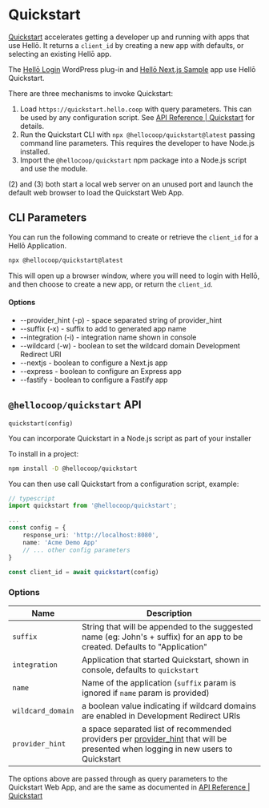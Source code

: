 # Quickstart

[Quickstart](https://quickstart.hello.coop) accelerates getting a developer up and running with apps that use Hellō. It returns a `client_id` by creating a new app with defaults, or selecting an existing Hellō app.

The [Hellō Login](https://wordpress.org/plugins/hello-login/) WordPress plug-in and [Hellō Next.js Sample](https://hello-nextjs-sample.vercel.app) app use Hellō Quickstart.


There are three mechanisms to invoke Quickstart:

1. Load `https://quickstart.hello.coop` with query parameters. This can be used by any configuration script. See [API Reference | Quickstart](/docs/apis/quickstart) for details.
2. Run the Quickstart CLI with `npx @hellocoop/quickstart@latest` passing command line parameters. This requires the developer to have Node.js installed. 
3. Import the `@hellocoop/quickstart` npm package into a Node.js script and use the module.

(2) and (3) both start a local web server on an unused port and launch the default web browser to load the Quickstart Web App.


## CLI Parameters

You can run the following command to create or retrieve the `client_id` for a Hellō Application. 
```sh
npx @hellocoop/quickstart@latest
```

This will open up a browser window, where you will need to login with Hellō, and then choose to create a new app, or return the `client_id`.

#### Options

- --provider_hint (-p) - space separated string of provider_hint 
- --suffix (-x) - suffix to add to generated app name
- --integration (-i) - integration name shown in console
- --wildcard (-w) - boolean to set the wildcard domain Development Redirect URI
- --nextjs - boolean to configure a Next.js app
- --express - boolean to configure an Express app
- --fastify - boolean to configure a Fastify app

## `@hellocoop/quickstart` API
`quickstart(config)`

You can incorporate Quickstart in a Node.js script as part of your installer

To install in a project:

```sh npm2yarn
npm install -D @hellocoop/quickstart
```

You can then use call Quickstart from a configuration script, example:
```typescript
// typescript
import quickstart from '@hellocoop/quickstart';

...
const config = {
    response_uri: 'http://localhost:8080',
    name: 'Acme Demo App'
    // ... other config parameters
}

const client_id = await quickstart(config)
```

### Options

|Name|Description|
|---|---|
|`suffix`| String that will be appended to the suggested name (eg: John's + suffix) for an app to be created. Defaults to "Application"|
|`integration`| Application that started Quickstart, shown in console, defaults to `quickstart`|
|`name`| Name of the application (`suffix` param is ignored if `name` param is provided)|
|`wildcard_domain`| a boolean value indicating if wildcard domains are enabled in Development Redirect URIs|
|`provider_hint`| a space separated list of recommended providers per [provider_hint](/docs/apis/wallet/#provider-hint) that will be presented when logging in new users to Quickstart|

The options above are passed through as query parameters to the Quickstart Web App, and are the same as documented in [API Reference | Quickstart](/docs/apis/quickstart/)